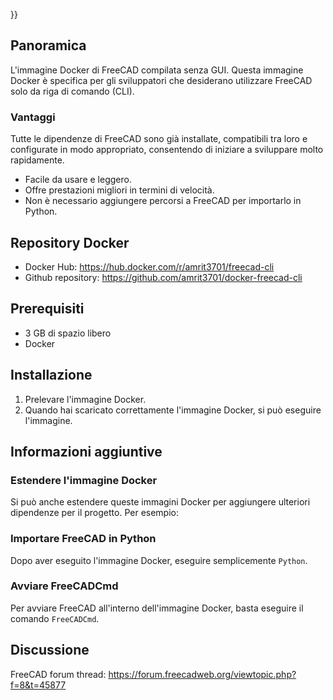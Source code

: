 <languages/>
{{UnfinishedDocu{{#translation:}}}}

{{Docnav/it
|[[Compile_on_Docker/it|Compilazione con Docker]]
|[[Compiling_(Speeding_up)/it|Velocizzare la compilazione]]
}}

{{TOCright}}

<span id="Overview"></span>
==Panoramica==

L'immagine Docker di FreeCAD compilata senza GUI. Questa immagine Docker è specifica per gli sviluppatori che desiderano utilizzare FreeCAD solo da riga di comando (CLI).

<span id="Benefits"></span>
===Vantaggi===

Tutte le dipendenze di FreeCAD sono già installate, compatibili tra loro e configurate in modo appropriato, consentendo di iniziare a sviluppare molto rapidamente.
* Facile da usare e leggero.
* Offre prestazioni migliori in termini di velocità.
* Non è necessario aggiungere percorsi a FreeCAD per importarlo in Python.

<span id="Docker_Repository"></span>
==Repository Docker== 

* Docker Hub: https://hub.docker.com/r/amrit3701/freecad-cli
* Github repository: https://github.com/amrit3701/docker-freecad-cli

<span id="Prerequisites"></span>
==Prerequisiti== 

* 3 GB di spazio libero
* Docker

<span id="Installation"></span>
==Installazione== 

# Prelevare l'immagine Docker.{{Code|lang=bash|code=
docker pull amrit3701/freecad-cli:latest
}}
# Quando hai scaricato correttamente l'immagine Docker, si può eseguire l'immagine.{{Code|lang=bash|code=
docker run -it amrit3701/freecad-cli:lastest bash
}}


<span id="Additional_information"></span>
==Informazioni aggiuntive== 

<span id="Extend_Docker_image"></span>
===Estendere l'immagine Docker=== 

Si può anche estendere queste immagini Docker per aggiungere ulteriori dipendenze per il progetto. Per esempio:
{{Code|lang=docker|code=

# Dockerfile

FROM amrit3701/freecad-cli:lastest

# Add additional dependencies

# pip3.8 install <some_package>
}}

<span id="Import_FreeCAD_in_Python"></span>
===Importare FreeCAD in Python=== 

Dopo aver eseguito l'immagine Docker, eseguire semplicemente <code>Python</code>.

{{Code|lang=bash|code=
$ docker run -it amrit3701/freecad-cli:lastest bash
root@f0ec904cf9b9:/# python3.8
Python 3.8.5 (default, Jul 20 2020, 19:48:14)
[GCC 7.5.0] on linux
Type "help", "copyright", "credits" or "license" for more information.
>>> import FreeCAD
>>> import Part
>>> import Draft
>>> import Arch
}}

<span id="Launch_FreeCADCmd"></span>
===Avviare FreeCADCmd=== 

Per avviare FreeCAD all'interno dell'immagine Docker, basta eseguire il comando <code>FreeCADCmd</code>.

<span id="Discussion"></span>
==Discussione== 

FreeCAD forum thread: https://forum.freecadweb.org/viewtopic.php?f=8&t=45877


{{Docnav/it
|[[Compile_on_Docker/it|Compilazione con Docker]]
|[[Compiling_(Speeding_up)/it|Velocizzare la compilazione]]
}}